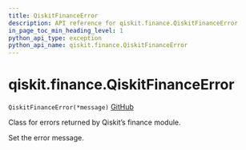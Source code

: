 ```yaml
---
title: QiskitFinanceError
description: API reference for qiskit.finance.QiskitFinanceError
in_page_toc_min_heading_level: 1
python_api_type: exception
python_api_name: qiskit.finance.QiskitFinanceError
---
```


# qiskit.finance.QiskitFinanceError

<span id="qiskit.finance.QiskitFinanceError" />

`QiskitFinanceError(*message)` [GitHub](https://github.com/qiskit-community/qiskit-aqua/tree/stable/0.9/qiskit/finance/exceptions.py "view source code")

Class for errors returned by Qiskit’s finance module.

Set the error message.

